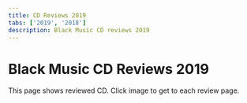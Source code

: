 ```yaml
---
title: CD Reviews 2019
tabs: ['2019', '2018']
description: Black Music CD reviews 2019
---
```



# Black Music CD Reviews 2019

<PageDescription>
This page shows reviewed CD. Click image to get to each review page.
</PageDescription>

<Row>
<Column colMd={4} colLg={4} noGutterMdLeft>
<Review1 />
</Column>
<Column colMd={4} colLg={4} noGutterMdLeft>
<Review2 /> 
</Column>
<Column colMd={4} colLg={4} noGutterMdLeft>
<Review3 /> 
</Column>
<Column colMd={4} colLg={4} noGutterMdLeft>
<Review4 /> 
</Column>
</Row>

<Row>
<Column colMd={4} colLg={4} noGutterMdLeft>
<Review5 />
</Column>
<Column colMd={4} colLg={4} noGutterMdLeft>
<Review6 /> 
</Column>
<Column colMd={4} colLg={4} noGutterMdLeft>
<Review7 /> 
</Column>
<Column colMd={4} colLg={4} noGutterMdLeft>
<Review8 /> 
</Column>
</Row>

